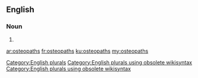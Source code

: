==English==

===Noun===
{{head|en}}

# {{plural of|osteopath}}

[[Category:English plurals]][[Category:English plurals using obsolete wikisyntax]][[Category:English plurals using obsolete wikisyntax]]

[[ar:osteopaths]]
[[fr:osteopaths]]
[[ku:osteopaths]]
[[my:osteopaths]]